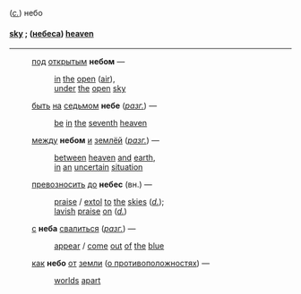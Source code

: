(''[[с.]]'') небо 

==== [[sky]] ; ([[небеса]]) [[heaven]] ====

----

:[[под]] [[открытым]] '''небом''' — 
::[[in]] [[the]] [[open]] ([[air]]), 
::[[under]] [[the]] [[open]] [[sky]]

:[[быть]] [[на]] [[седьмом]] '''небе''' (''[[разг.]]'') — 
::[[be]] [[in]] [[the]] [[seventh]] [[heaven]]

:[[между]] '''небом''' [[и]] [[землёй]] (''[[разг.]]'') — 
::[[between]] [[heaven]] [[and]] [[earth]], 
::[[in]] [[an]] [[uncertain]] [[situation]]

:[[превозносить]] [[до]] '''небес''' (вн.) — 
::[[praise]] / [[extol]] [[to]] [[the]] [[skies]] (''[[d.]]''); 
::[[lavish]] [[praise]] [[on]] (''[[d.]]'') 

:[[с]] '''неба''' [[свалиться]] (''[[разг.]]'') — 
::[[appear]] / [[come]] [[out]] [[of]] [[the]] [[blue]] 

:[[как]] '''небо''' [[от]] [[земли]] ([[о противоположностях]]) — 
::[[worlds]] [[apart]]